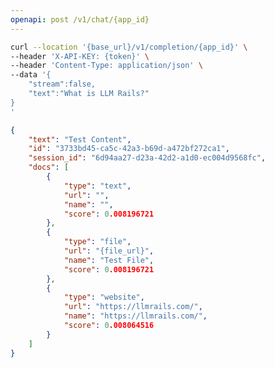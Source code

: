 ```yaml
---
openapi: post /v1/chat/{app_id}
---
```



<RequestExample>

```bash Example Request
curl --location '{base_url}/v1/completion/{app_id}' \
--header 'X-API-KEY: {token}' \
--header 'Content-Type: application/json' \
--data '{   
    "stream":false,
    "text":"What is LLM Rails?"
}
'
```

</RequestExample>


<ResponseExample>

```json Response
{
    "text": "Test Content",
    "id": "3733bd45-ca5c-42a3-b69d-a472bf272ca1",
    "session_id": "6d94aa27-d23a-42d2-a1d0-ec004d9568fc",
    "docs": [
        {
            "type": "text",
            "url": "",
            "name": "",
            "score": 0.008196721
        },
        {
            "type": "file",
            "url": "{file_url}",
            "name": "Test File",
            "score": 0.008196721
        },
        {
            "type": "website",
            "url": "https://llmrails.com/",
            "name": "https://llmrails.com/",
            "score": 0.008064516
        }
    ]
}
```

</ResponseExample>